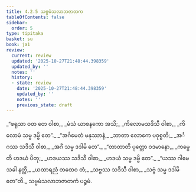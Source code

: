 ```yaml
---
title: 4.2.5 သဗ္ဗမံသလာဘဇာတက
tableOfContents: false
sidebar:
  order: 5
type: tipitaka
basket: su
book: ja1
review:
  current: review
  updated: '2025-10-27T21:48:44.398359'
  updated_by: ''
  notes: ''
  history:
  - state: review
    date: '2025-10-27T21:48:44.398359'
    updated_by: ''
    notes: ''
    previous_state: draft
---
```



<ReviewStatus review={frontmatter.review} showDetails={true} />

<HypothesisAnnotation frontmatter={frontmatter} />

<DynamicBreadcrumb />

<Division number="57" book="ja1" e="ch" v="22" p="100">

<Paragraph number="955" type="verses" book="ja1">
_“ဖရုသာ ဝတ တေ ဝါစာ,_  
_မံသံ ယာစနကော အသိ;_  
_ကိလောမသဒိသီ ဝါစာ,_  
_ကိလောမံ သမ္မ ဒမ္မိ တေ”._  

</Paragraph>

</Division>
<Division number="58" book="ja1" e="ch" v="22" p="100">

<Paragraph number="956" type="verses" book="ja1">
_“အင်္ဂမေတံ မနုဿာနံ,_  
_ဘာတာ လောကေ ပဝုစ္စတိ;_  
_အင်္ဂဿ သဒိသီ ဝါစာ,_  
_အင်္ဂံ သမ္မ ဒဒါမိ တေ”._  

</Paragraph>

</Division>
<Division number="59" book="ja1" e="ch" v="22" p="100">

<Paragraph number="957" type="verses" book="ja1">
_“တာတာတိ ပုတ္တော ဝဒမာနော,_  
_ကမ္ပေတိ ဟဒယံ ပိတု;_  
_ဟဒယဿ သဒိသီ ဝါစာ,_  
_ဟဒယံ သမ္မ ဒမ္မိ တေ”._  

</Paragraph>

</Division>
<Division number="60" book="ja1" e="ch" v="22" p="100">

<Paragraph number="958" type="verses" book="ja1">
_“ယဿ ဂါမေ သခါ နတ္ထိ,_  
_ယထာရညံ တထေဝ တံ;_  
_သဗ္ဗဿ သဒိသီ ဝါစာ,_  
_သဗ္ဗံ သမ္မ ဒဒါမိ တေ”တိ._  


</Paragraph>
</Division>

<Paragraph number="959" type="center" book="ja1">
သဗ္ဗမံသလာဘဇာတကံ ပဉ္စမံ.
</Paragraph>